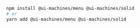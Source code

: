 ```bash
npm install @ui-machines/menu @ui-machines/solid
# or
yarn add @ui-machines/menu @ui-machines/solid
```
